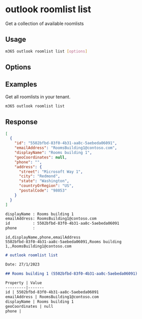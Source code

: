 
# outlook roomlist list

Get a collection of available roomlists

## Usage

```sh
m365 outlook roomlist list [options]
```

## Options

<Global />

## Examples

Get all roomlists in your tenant.

```sh
m365 outlook roomlist list
```

## Response

<Tabs>
  <TabItem value="JSON">

  ```json
  [
    {
      "id": "5502bfbd-83f0-4b31-aa8c-5aebeda06091",
      "emailAddress": "RoomsBuilding1@contoso.com",
      "displayName": "Rooms building 1",
      "geoCoordinates": null,
      "phone": "",
      "address": {
        "street": "Microsoft Way 1",
        "city": "Redmond",
        "state": "Washington",
        "countryOrRegion": "US",
        "postalCode": "98053"
      }
    }
  ]
  ```

  </TabItem>
  <TabItem value="Text">

  ```txt
  displayName : Rooms building 1
  emailAddress: RoomsBuilding1@contoso.com
  id          : 5502bfbd-83f0-4b31-aa8c-5aebeda06091
  phone       :
  ```

  </TabItem>
  <TabItem value="CSV">

  ```csv
  id,displayName,phone,emailAddress
  5502bfbd-83f0-4b31-aa8c-5aebeda06091,Rooms building 1,,RoomsBuilding1@contoso.com
  ```

  </TabItem>
  <TabItem value="Markdown">

  ```md
  # outlook roomlist list

  Date: 27/1/2023

  ## Rooms building 1 (5502bfbd-83f0-4b31-aa8c-5aebeda06091)

  Property | Value
  ---------|-------
  id | 5502bfbd-83f0-4b31-aa8c-5aebeda06091
  emailAddress | RoomsBuilding1@contoso.com
  displayName | Rooms building 1
  geoCoordinates | null
  phone |
  ```

  </TabItem>
</Tabs>
